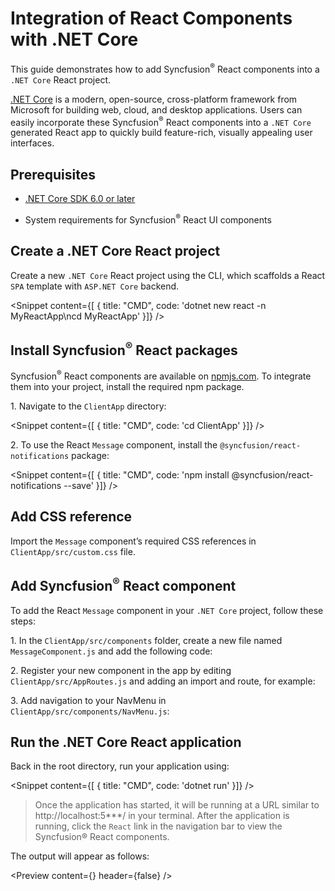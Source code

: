 
<Meta
 title="React components in .NET core | Syncfusion"
 description="Integrate React components with .NET Core, a cross-platform framework for Windows, macOS, and Linux."
/>

# Integration of React Components with .NET Core

This guide demonstrates how to add Syncfusion<sup>®</sup> React components into a `.NET Core` React project.

<a href="https://learn.microsoft.com/en-us/dotnet/core/get-started" target="_blank" rel="noopener noreferrer">.NET Core</a> is a modern, open-source, cross-platform framework from Microsoft for building web, cloud, and desktop applications. Users can easily incorporate these Syncfusion<sup>®</sup> React components into a `.NET Core` generated React app to quickly build feature-rich, visually appealing user interfaces.

## Prerequisites

- <a href="https://dotnet.microsoft.com/download" target="_blank" rel="noopener noreferrer">.NET Core SDK 6.0 or later</a>

- <p><Link to="/overview/system-requirements">System requirements for Syncfusion<sup>®</sup> React UI components</Link></p>

## Create a .NET Core React project

Create a new `.NET Core` React project using the CLI, which scaffolds a React `SPA` template with `ASP.NET Core` backend.

<Snippet content={[ { title: "CMD", code: 'dotnet new react -n MyReactApp\ncd MyReactApp' }]} />

## Install Syncfusion<sup>®</sup> React packages

Syncfusion<sup>®</sup> React components are available on [npmjs.com](https://www.npmjs.com/search?q=react). To integrate them into your project, install the required npm package.

1\. Navigate to the `ClientApp` directory:

<Snippet content={[ { title: "CMD", code: 'cd ClientApp' }]} />

2\. To use the React `Message` component, install the `@syncfusion/react-notifications` package:

<Snippet content={[ { title: "CMD", code: 'npm install @syncfusion/react-notifications --save' }]} />

## Add CSS reference

Import the `Message` component’s required CSS references in `ClientApp/src/custom.css` file.

<Snippet content={messageStyles} />

## Add Syncfusion<sup>®</sup> React component

To add the React `Message` component in your `.NET Core` project, follow these steps:

1\. In the `ClientApp/src/components` folder, create a new file named `MessageComponent.js` and add the following code:

<Snippet content={dotnetSnippet} />

2\. Register your new component in the app by editing `ClientApp/src/AppRoutes.js` and adding an import and route, for example:

<Snippet content={dotnetRoutes} />

3\. Add navigation to your NavMenu in `ClientApp/src/components/NavMenu.js`:

<Snippet content={dotnetNavMenu} />

## Run the .NET Core React application

Back in the root directory, run your application using:

<Snippet content={[ { title: "CMD", code: 'dotnet run' }]} />

> Once the application has started, it will be running at a URL similar to http://localhost:5***/ in your terminal.
After the application is running, click the `React` link in the navigation bar to view the Syncfusion® React components.

The output will appear as follows:

<Preview content={<DefaultMessage />} header={false} />